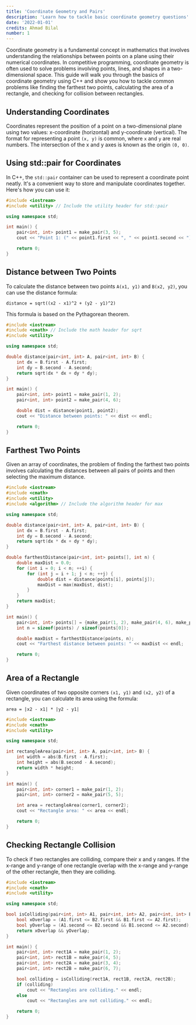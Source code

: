 ```yaml
---
title: 'Coordinate Geometry and Pairs'
description: 'Learn how to tackle basic coordinate geometry questions'
date: '2022-01-01'
credits: Ahmad Bilal
number: 1
---
```


Coordinate geometry is a fundamental concept in mathematics that involves understanding the relationships between points on a plane using their numerical coordinates. In competitive programming, coordinate geometry is often used to solve problems involving points, lines, and shapes in a two-dimensional space. This guide will walk you through the basics of coordinate geometry using C++ and show you how to tackle common problems like finding the farthest two points, calculating the area of a rectangle, and checking for collision between rectangles.

## Understanding Coordinates

Coordinates represent the position of a point on a two-dimensional plane using two values: x-coordinate (horizontal) and y-coordinate (vertical). The format for representing a point `(x, y)` is common, where `x` and `y` are real numbers. The intersection of the x and y axes is known as the origin `(0, 0)`.

## Using std::pair for Coordinates

In C++, the `std::pair` container can be used to represent a coordinate point neatly. It's a convenient way to store and manipulate coordinates together. Here's how you can use it:

```cpp
#include <iostream>
#include <utility> // Include the utility header for std::pair

using namespace std;

int main() {
    pair<int, int> point1 = make_pair(3, 5);
    cout << "Point 1: (" << point1.first << ", " << point1.second << ")" << endl;

    return 0;
}
```

## Distance between Two Points

To calculate the distance between two points `A(x1, y1)` and `B(x2, y2)`, you can use the distance formula:

```
distance = sqrt((x2 - x1)^2 + (y2 - y1)^2)
```

This formula is based on the Pythagorean theorem.

```cpp
#include <iostream>
#include <cmath> // Include the math header for sqrt
#include <utility>

using namespace std;

double distance(pair<int, int> A, pair<int, int> B) {
    int dx = B.first - A.first;
    int dy = B.second - A.second;
    return sqrt(dx * dx + dy * dy);
}

int main() {
    pair<int, int> point1 = make_pair(1, 2);
    pair<int, int> point2 = make_pair(4, 6);

    double dist = distance(point1, point2);
    cout << "Distance between points: " << dist << endl;

    return 0;
}
```

## Farthest Two Points

Given an array of coordinates, the problem of finding the farthest two points involves calculating the distances between all pairs of points and then selecting the maximum distance.

```cpp
#include <iostream>
#include <cmath>
#include <utility>
#include <algorithm> // Include the algorithm header for max

using namespace std;

double distance(pair<int, int> A, pair<int, int> B) {
    int dx = B.first - A.first;
    int dy = B.second - A.second;
    return sqrt(dx * dx + dy * dy);
}

double farthestDistance(pair<int, int> points[], int n) {
    double maxDist = 0.0;
    for (int i = 0; i < n; ++i) {
        for (int j = i + 1; j < n; ++j) {
            double dist = distance(points[i], points[j]);
            maxDist = max(maxDist, dist);
        }
    }
    return maxDist;
}

int main() {
    pair<int, int> points[] = {make_pair(1, 2), make_pair(4, 6), make_pair(7, 8)};
    int n = sizeof(points) / sizeof(points[0]);

    double maxDist = farthestDistance(points, n);
    cout << "Farthest distance between points: " << maxDist << endl;

    return 0;
}
```

## Area of a Rectangle

Given coordinates of two opposite corners `(x1, y1)` and `(x2, y2)` of a rectangle, you can calculate its area using the formula:

```
area = |x2 - x1| * |y2 - y1|
```

```cpp
#include <iostream>
#include <cmath>
#include <utility>

using namespace std;

int rectangleArea(pair<int, int> A, pair<int, int> B) {
    int width = abs(B.first - A.first);
    int height = abs(B.second - A.second);
    return width * height;
}

int main() {
    pair<int, int> corner1 = make_pair(1, 2);
    pair<int, int> corner2 = make_pair(5, 5);

    int area = rectangleArea(corner1, corner2);
    cout << "Rectangle area: " << area << endl;

    return 0;
}
```

## Checking Rectangle Collision

To check if two rectangles are colliding, compare their x and y ranges. If the x-range and y-range of one rectangle overlap with the x-range and y-range of the other rectangle, then they are colliding.

```cpp
#include <iostream>
#include <cmath>
#include <utility>

using namespace std;

bool isColliding(pair<int, int> A1, pair<int, int> A2, pair<int, int> B1, pair<int, int> B2) {
    bool xOverlap = (A1.first <= B2.first && B1.first <= A2.first);
    bool yOverlap = (A1.second <= B2.second && B1.second <= A2.second);
    return xOverlap && yOverlap;
}

int main() {
    pair<int, int> rect1A = make_pair(1, 2);
    pair<int, int> rect1B = make_pair(4, 5);
    pair<int, int> rect2A = make_pair(3, 4);
    pair<int, int> rect2B = make_pair(6, 7);

    bool colliding = isColliding(rect1A, rect1B, rect2A, rect2B);
    if (colliding)
        cout << "Rectangles are colliding." << endl;
    else
        cout << "Rectangles are not colliding." << endl;

    return 0;
}
```
